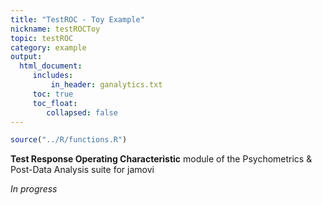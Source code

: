 ```yaml
---
title: "TestROC - Toy Example"
nickname: testROCToy
topic: testROC
category: example
output: 
  html_document:
     includes:
         in_header: ganalytics.txt
     toc: true
     toc_float:
        collapsed: false
---
```


```r
source("../R/functions.R")
```

**Test Response Operating Characteristic** module of the Psychometrics & Post-Data Analysis suite for jamovi

*In progress*